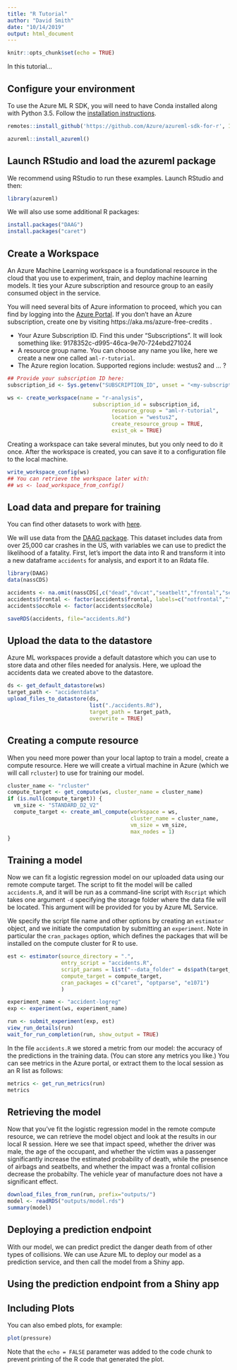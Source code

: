 ```yaml
---
title: "R Tutorial"
author: "David Smith"
date: "10/14/2019"
output: html_document
---
```


```r
knitr::opts_chunk$set(echo = TRUE)
```
In this tutorial...

## Configure your environment

To use the Azure ML R SDK, you will need to have Conda installed along with Python 3.5. Follow the [installation instructions](https://azure.github.io/azureml-sdk-for-r/articles/installation.html).

```r
remotes::install_github('https://github.com/Azure/azureml-sdk-for-r', INSTALL_opts=c("--no-multiarch"))

azureml::install_azureml()
```

## Launch RStudio and load the azureml package

We recommend using RStudio to run these examples. Launch RStudio and then:

```r
library(azureml)
```

We will also use some additional R packages:

```r
install.packages("DAAG")
install.packages("caret")
```


## Create a Workspace

An Azure Machine Learning workspace is a foundational resource in the cloud that you use to experiment, train, and deploy machine learning models. It ties your Azure subscription and resource group to an easily consumed object in the service.

You will need several bits of Azure information to proceed, which you 
can find by logging into the [Azure Portal](https://portal.azure.com). If you don't have an Azure subscription, create one by visiting https://aka.ms/azure-free-credits .

* Your Azure Subscription ID. Find this under "Subscriptions". It will look something like: 9178352c-d995-46ca-9e70-724ebd271024
* A resource group name. You can choose any name you like, here we create a new one called `aml-r-tutorial`.
* The Azure region location. Supported regions include: westus2 and ... ?

```r
## Provide your subscription ID here:
subscription_id <- Sys.getenv("SUBSCRIPTION_ID", unset = "<my-subscription-id>")

ws <- create_workspace(name = "r-analysis", 
                           subscription_id = subscription_id, 
			                     resource_group = "aml-r-tutorial", 
			                     location = "westus2", 
			                     create_resource_group = TRUE,
			                     exist_ok = TRUE)
```

Creating a workspace can take several minutes, but you only need to do it once. After the workspace is created, you can save it to a configuration file to the local machine.

```r
write_workspace_config(ws)
## You can retrieve the workspace later with:
## ws <- load_workspace_from_config()

```

## Load data and prepare for training 

You can find other datasets to work with [here](https://vincentarelbundock.github.io/Rdatasets/datasets.html).

We will use data from the [DAAG package](https://cran.r-project.org/package=DAAG). This dataset includes data from over 25,000 car crashes in the US, with variables we can use to predict the likelihood of a fatality. First, let's import the data into R and transform it into a new dataframe `accidents` for analysis, and export it to an Rdata file.

```r
library(DAAG)
data(nassCDS)

accidents <- na.omit(nassCDS[,c("dead","dvcat","seatbelt","frontal","sex","ageOFocc","yearVeh","airbag","occRole")])
accidents$frontal <- factor(accidents$frontal, labels=c("notfrontal","frontal"))
accidents$occRole <- factor(accidents$occRole)

saveRDS(accidents, file="accidents.Rd")
```
## Upload the data to the datastore
Azure ML workspaces provide a default datastore which you can use to store data and other files needed for analysis.
Here, we upload the accidents data we created above to the datastore.

```r
ds <- get_default_datastore(ws)
target_path <- "accidentdata"
upload_files_to_datastore(ds,
                          list("./accidents.Rd"),
                          target_path = target_path,
                          overwrite = TRUE)
```

## Creating a compute resource
When you need more power than your local laptop to train a model, create a compute resource. 
Here we will create a virtual machine in Azure (which we will call `rcluster`) to use for training our model.

```r
cluster_name <- "rcluster"
compute_target <- get_compute(ws, cluster_name = cluster_name)
if (is.null(compute_target)) {
  vm_size <- "STANDARD_D2_V2" 
  compute_target <- create_aml_compute(workspace = ws,
                                       cluster_name = cluster_name,
                                       vm_size = vm_size,
                                       max_nodes = 1)
}
```

## Training a model

Now we can fit a logistic regression model on our uploaded data using our remote compute target. The script to fit the model will be called `accidents.R`, and it will be run as a command-line script with `Rscript` which takes one argument `-d` specifying the storage folder where the data file will be located. This argument will be provided for you by Azure ML Service.

We specify the script file name and other options by creating an `estimator` object, and we initiate the computation by submitting an `experiment`. Note in particular the `cran_packages` option, which defines the packages that will be installed on the compute cluster for R to use.

```r
est <- estimator(source_directory = ".",
                 entry_script = "accidents.R",
                 script_params = list("--data_folder" = ds$path(target_path)),
                 compute_target = compute_target,
                 cran_packages = c("caret", "optparse", "e1071")
                 )

experiment_name <- "accident-logreg"
exp <- experiment(ws, experiment_name)

run <- submit_experiment(exp, est)
view_run_details(run)
wait_for_run_completion(run, show_output = TRUE)
```

In the file `accidents.R` we stored a metric from our model: the accuracy of the predictions in the training data. (You can store any metrics you like.)
You can see metrics in the Azure portal, or extract them to the local session as an R list as follows:

```r
metrics <- get_run_metrics(run)
metrics
```

## Retrieving the model

Now that you've fit the logistic regression model in the remote compute resource, we can retrieve the model object and look at the results in our local R session. Here we see that impact speed, whether the driver was male, the age of the occupant, and whether the victim was a passenger significantly increase the estimated probability of death, while the presence of airbags and seatbelts, and whether the impact was a frontal collision decrease the probabilty. The vehicle year of manufacture does not have a significant effect.

```r
download_files_from_run(run, prefix="outputs/")
model <- readRDS("outputs/model.rds")
summary(model)
```

## Deploying a prediction endpoint

With our model, we can predict predict the danger death from of other types of collisions. We can use Azure ML to deploy our model as a prediction service, and then call the model from a Shiny app.



## Using the prediction endpoint from a Shiny app


## Including Plots

You can also embed plots, for example:

```r
plot(pressure)
```

Note that the `echo = FALSE` parameter was added to the code chunk to prevent printing of the R code that generated the plot.
